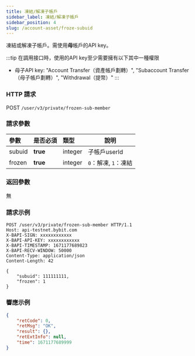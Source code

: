 ```yaml
---
title: 凍結/解凍子帳戶
sidebar_label: 凍結/解凍子帳戶
sidebar_position: 4
slug: /account-asset/froze-subuid
---
```

凍結或解凍子帳戶。需使用<b>母</b>帳戶的API key。

:::tip
在調用接口時，使用的API key至少需要擁有以下其中一種權限
* 母子API key: "Account Transfer（資產帳戶劃轉）", "Subaccount Transfer（母子帳戶劃轉）", "Withdrawal（提幣）"
:::

### HTTP 請求
POST `/user/v3/private/frozen-sub-member`

### 請求參數
| 參數 | 是否必須 | 類型 | 說明|
|:----- |:-------|:-----|------ |
|subuid |<b>true</b> |integer |子帳戶userId |
|frozen |<b>true</b> |integer |`0`：解凍, `1`：凍結 |

### 返回參數
無

### 請求示例

```http
POST /user/v3/private/frozen-sub-member HTTP/1.1
Host: api-testnet.bybit.com
X-BAPI-SIGN: xxxxxxxxxxxx
X-BAPI-API-KEY: xxxxxxxxxxxx
X-BAPI-TIMESTAMP: 1671177689823
X-BAPI-RECV-WINDOW: 50000
Content-Type: application/json
Content-Length: 42

{
    "subuid": 111111111,
    "frozen": 1
}
```

### 響應示例

```json
{
    "retCode": 0,
    "retMsg": "OK",
    "result": {},
    "retExtInfo": null,
    "time": 1671177689999
}
```